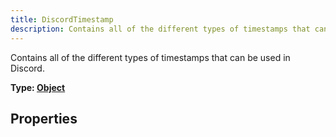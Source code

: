 ```yaml
---
title: DiscordTimestamp
description: Contains all of the different types of timestamps that can be used in Discord.
---
```


Contains all of the different types of timestamps that can be used in Discord.

**Type: [Object](https://developer.mozilla.org/en-US/docs/Web/JavaScript/Reference/Global_Objects/Object)**


## Properties

<Table
	headers={['Parameter', 'Type', 'Value', 'Example Output']}
	rows={[
		[
			'ShortTime',
			'[String](blank_https://developer.mozilla.org/en-US/docs/Web/JavaScript/Reference/Global_Objects/String)',
			't',
			'12:00AM',
		],
		[
			'LongTime',
			'[String](blank_https://developer.mozilla.org/en-US/docs/Web/JavaScript/Reference/Global_Objects/String)',
			'T',
			'12:00:00AM',
		],
		[
			'ShortDate',
			'[String](blank_https://developer.mozilla.org/en-US/docs/Web/JavaScript/Reference/Global_Objects/String)',
			'd',
			'01/01/1970',
		],
		[
			'LongDate',
			'[String](blank_https://developer.mozilla.org/en-US/docs/Web/JavaScript/Reference/Global_Objects/String)',
			'D',
			'January 01, 1970',
		],
		[
			'ShortDateTime',
			'[String](blank_https://developer.mozilla.org/en-US/docs/Web/JavaScript/Reference/Global_Objects/String)',
			'f',
			'January 01, 1970 at 12:00AM',
		],
		[
			'LongDateTime',
			'[String](blank_https://developer.mozilla.org/en-US/docs/Web/JavaScript/Reference/Global_Objects/String)',
			'F',
			'Monday, January 01, 1970 at 12:00AM',
		],
		[
			'Relative',
			'[String](blank_https://developer.mozilla.org/en-US/docs/Web/JavaScript/Reference/Global_Objects/String)',
			'R',
			'2 seconds ago',
		],
	]}
/>
